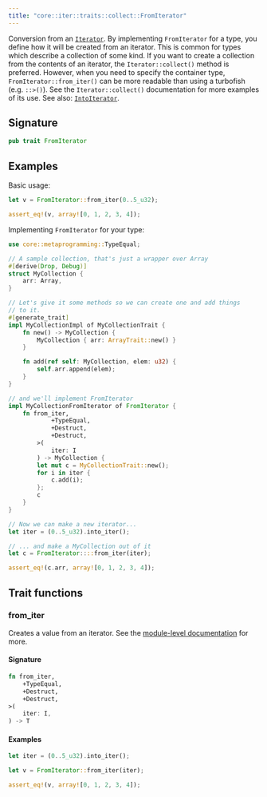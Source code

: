 ```yaml
---
title: "core::iter::traits::collect::FromIterator"
---
```


Conversion from an [`Iterator`](./core-iter-traits-iterator-Iterator).
By implementing `FromIterator` for a type, you define how it will be
created from an iterator. This is common for types which describe a
collection of some kind.
If you want to create a collection from the contents of an iterator, the
`Iterator::collect()` method is preferred. However, when you need to
specify the container type, `FromIterator::from_iter()` can be more
readable than using a turbofish (e.g. `::>()`). See the
`Iterator::collect()` documentation for more examples of its use.
See also: [`IntoIterator`](./core-iter-traits-collect-IntoIterator).

## Signature

```rust
pub trait FromIterator
```



## Examples

Basic usage:
```rust
let v = FromIterator::from_iter(0..5_u32);

assert_eq!(v, array![0, 1, 2, 3, 4]);
```

Implementing `FromIterator` for your type:
```rust
use core::metaprogramming::TypeEqual;

// A sample collection, that's just a wrapper over Array
#[derive(Drop, Debug)]
struct MyCollection {
    arr: Array,
}

// Let's give it some methods so we can create one and add things
// to it.
#[generate_trait]
impl MyCollectionImpl of MyCollectionTrait {
    fn new() -> MyCollection {
        MyCollection { arr: ArrayTrait::new() }
    }

    fn add(ref self: MyCollection, elem: u32) {
        self.arr.append(elem);
    }
}

// and we'll implement FromIterator
impl MyCollectionFromIterator of FromIterator {
    fn from_iter,
            +TypeEqual,
            +Destruct,
            +Destruct,
        >(
            iter: I
        ) -> MyCollection {
        let mut c = MyCollectionTrait::new();
        for i in iter {
            c.add(i);
        };
        c
    }
}

// Now we can make a new iterator...
let iter = (0..5_u32).into_iter();

// ... and make a MyCollection out of it
let c = FromIterator::::from_iter(iter);

assert_eq!(c.arr, array![0, 1, 2, 3, 4]);
```


## Trait functions

### from_iter



Creates a value from an iterator.
See the [module-level documentation](./core-iter) for more.

#### Signature

```rust
fn from_iter,
    +TypeEqual,
    +Destruct,
    +Destruct,
>(
    iter: I,
) -> T
```




#### Examples

```rust
let iter = (0..5_u32).into_iter();

let v = FromIterator::from_iter(iter);

assert_eq!(v, array![0, 1, 2, 3, 4]);
```





